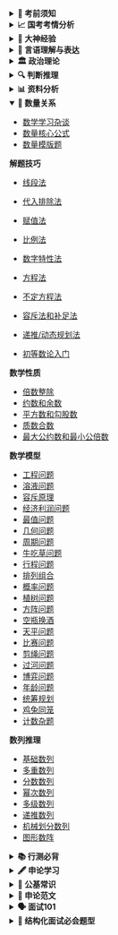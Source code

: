 <details>
<summary><strong>🎯 考前须知</strong></summary>

- [2026国考须知](/prepare/must)
- [国考报考指南](/prepare/guide)
- [公务员考试大纲](/prepare/syllabus)
- [公务员录用规定](/prepare/recruitment-regulations)
- [国考和省考有什么区别](/prepare/exam-difference)
- [国考和省考一般复习多久可以上岸](/prepare/prepare-time)
- [报考什么单位是好单位](/prepare/good-unit)
- [哪种编制好](/prepare/which-better)
- [国考和省考试题分布](/prepare/questions)
- [专业选岗对照表](/prepare/job)
- [事业编和公务员考试区别](/prepare/job-difference)
- [考公还是考编？](/prepare/difference)
- [考研还是考公？](/prepare/difference2)
- [过来人的选岗避坑指南](/prepare/experience)
- [零基础零成本如何备战公考](/prepare/practice)
- [在职备考计划（朝九晚六版本）](/prepare/plan1)
- [在校大学生上岸指南](/prepare/plan4)
- [行测数量能放弃吗](/prepare/math-can-give-up)
- [大专和本科肄业可以报公务员和事业单位吗](/prepare/diploma)
- [两年基层工作经验怎么界定](/prepare/experience2)
- [亲属犯罪是否影响考公](/prepare/relative-crime)
- [在职学历可以考公吗](/prepare/education-in-work)
- [三方协议签了是否影响考公](/prepare/three-party-agreement)
- [如何界定应届生报考](/prepare/new-graduate)
- [研究生和本科生上岸的区别](/prepare/graduate-difference)
- [如何证明基层工作经历](/prepare/base-experience)
- [公务员录用面试组织管理办法](/prepare/interview-organization)
- [公务员录用体检通用标准](/prepare/medical-standard)

</details>

<details>
<summary><strong>📈 国考考情分析</strong></summary>

- [25年国家公务员各省市招录人数情况表](/analysis/1)
- [25年国考岗位及专业分析](/analysis/2)
- [25年国考各省份及不同部门招录情况深度分析](/analysis/3)
- [25年国考深度分析：学历、政治背景、工作经验深度影响岗位选择](/analysis/4)
- [2025国考申论试题变化及考情分析](/analysis/5)
- [2025国考行测试题变化及考情分析](/analysis/6)

</details>

<details>
<summary><strong>🌟 大神经验</strong></summary>

- [网友红领巾：行测学习之道](/experience/best)
- [陈怀安：判断推理经验谈](/experience/judge)
- [温淼：考公宝藏博主推荐](/experience/xhs1)

</details>

<details>
<summary><strong>📝 言语理解与表达</strong></summary>

**片段阅读**
- [中心理解题-因果关系](/language/fragment-reading/center-understanding-cause)
- [中心理解题-必要条件关系](/language/fragment-reading/center-understanding-necessary-condition)
- [中心理解题-转折关系](/language/fragment-reading/center-understanding-turn)
- [中心理解题-并列关系](/language/fragment-reading/center-understanding-parallel)
- [中心理解题-行文脉络](/language/fragment-reading/center-understanding-structure)
- [中心理解题-主题词](/language/fragment-reading/center-understanding-topic)
- [标题填入题](/language/fragment-reading/title-insertion)
- [细节判断题](/language/fragment-reading/detail-judgment)
- [词句理解题](/language/fragment-reading/word-sentence-comprehension)

**逻辑填空**
- [语境分析-因果关系](/language/logical-completion/context-analysis-cause)
- [语境分析-对应关系](/language/logical-completion/context-analysis-contrast)
- [语境分析-转折关系](/language/logical-completion/context-analysis-turn)
- [语境分析-并列关系](/language/logical-completion/context-analysis-parallel)
- [语境分析-解释关系](/language/logical-completion/context-analysis-expansion)
- [词的辨析-搭配对象](/language/logical-completion/word-analysis-object)
- [词的辨析-词义侧重](/language/logical-completion/word-analysis-meaning)
- [词的辨析-感情色彩](/language/logical-completion/word-analysis-emotion)
- [词的辨析-程度轻重](/language/logical-completion/word-analysis-degree)

**语句表达**
- [语句排序题-确定顺序](/language/sentence-expression/sentence-order-order)
- [语句排序题-确定首句](/language/sentence-expression/sentence-order-first)
- [语句排序题-确定尾句](/language/sentence-expression/sentence-order-last)
- [语句排序题-确定捆绑](/language/sentence-expression/sentence-order-bind)
- [语句填空题-横线在开头](/language/sentence-expression/sentence-blank-beginning)
- [语句填空题-横线在中间](/language/sentence-expression/sentence-blank-middle)
- [语句填空题-横线在结尾](/language/sentence-expression/sentence-blank-ending)
- [接语选择题](/language/sentence-expression/sentence-choice)

**言语技巧**
- [“后一段内容推断题”秒杀信号词](/language/skills/signal-word-1)

**高频成语实词**
- [高频成语释义和辨析](/language/frequency/idiom)
- [高频实词释义和辨析](/language/frequency/word)

</details>

<details>
<summary><strong>🏛️ 政治理论</strong></summary>

 - [导论](/politics/basic/intro)
 - [马克思主义基本原理](/politics/basic/marxism)
   - [第一节 马克思主义理论](/politics/basic/marxism/theory)
   - [第二节 马克思主义哲学](/politics/basic/marxism/philosophy)
   - [第三节 马克思主义政治经济学](/politics/basic/marxism/political-economy)
   - [马克思主义原理·习题串讲](/politics/basic/marxism/exercises)
 - [新思想专题](/politics/basic/new-thought)
   - [第四节 新思想核心内容](/politics/basic/new-thought/core)
   - [第五节 经济、法治、生态思想](/politics/basic/new-thought/econ-law-ecology)
   - [第六节 文化、民族、统战思想](/politics/basic/new-thought/culture-ethnicity-united-front)
   - [第七节 党建、强军、外交、总体国家安全观思想](/politics/basic/new-thought/party-military-diplomacy-security)
   - [第八节 开放、民主、民生思想](/politics/basic/new-thought/opening-democracy-livelihood)
   - [第九节 经济与三农思想](/politics/basic/new-thought/economy-architecture)
   - [新思想·例题串讲](/politics/basic/new-thought/exercises)
 - [重要文章专题](/politics/basic/article)
   - [求是重要文章（一）](/politics/basic/article/qiushi-1)
   - [求是重要文章（二）](/politics/basic/article/qiushi-2)
 - [重要会议、讲话和文件专题](/politics/basic/latest)
   - [最新重要会议](/politics/basic/latest/meetings)
   - [最新重要文件](/politics/basic/latest/documents)
   - [最新重要讲话](/politics/basic/latest/speeches)
   - [集体学习与重要指示](/politics/basic/latest/directives)

**党的创新理论**
- [党的创新理论](/politics/innovation)

**马克思主义原理**
- [马克思主义-导论](/politics/marxist/1-marxist-intro)
- [马克思主义哲学-辩证唯物论1](/politics/marxist/2-marxist-philosophy-dialectical-materialism-1)
- [马克思主义哲学-辩证唯物论2](/politics/marxist/2-marxist-philosophy-dialectical-materialism-2)
- [马克思主义哲学-唯物辩证法1](/politics/marxist/3-marxist-philosophy-materialist-dialectics-1)
- [马克思主义哲学-唯物辩证法2](/politics/marxist/3-marxist-philosophy-materialist-dialectics-2)
- [马克思主义哲学-认识论1](/politics/marxist/4-marxist-philosophy-epistemology-1)
- [马克思主义哲学-认识论2](/politics/marxist/4-marxist-philosophy-epistemology-2)
- [马克思主义哲学-认识论3](/politics/marxist/4-marxist-philosophy-epistemology-3)
- [马克思主义哲学-唯物史观1](/politics/marxist/5-marxist-philosophy-historical-materialism-1)
- [马克思主义哲学-唯物史观2](/politics/marxist/5-marxist-philosophy-historical-materialism-2)
- [马克思主义哲学-唯物史观3](/politics/marxist/5-marxist-philosophy-historical-materialism-3)
- [马克思主义政治经济学-资本主义本质及规律1](/politics/marxist/6-marxist-political-economy-capitalism-nature-laws-1)
- [马克思主义政治经济学-资本主义本质及规律2](/politics/marxist/6-marxist-political-economy-capitalism-nature-laws-2)
- [马克思主义政治经济学-资本主义本质及规律3](/politics/marxist/6-marxist-political-economy-capitalism-nature-laws-3)
- [马克思主义政治经济学-资本主义本质及规律4](/politics/marxist/6-marxist-political-economy-capitalism-nature-laws-4)
- [马克思主义政治经济学-资本主义发展及趋势1](/politics/marxist/7-marxist-political-economy-capitalism-development-trends-1)
- [马克思主义政治经济学-资本主义发展及趋势2](/politics/marxist/7-marxist-political-economy-capitalism-development-trends-2)
- [科学社会主义-社会主义发展及规律1](/politics/marxist/8-scientific-socialism-development-laws-1)
- [科学社会主义-社会主义发展及规律2](/politics/marxist/8-scientific-socialism-development-laws-2)
- [科学社会主义-共产主义的崇高理想](/politics/marxist/9-scientific-socialism-communism-lofty-ideals)
- [马克思主义中国化](/politics/marxist/10-sinicization-of-marxism)

**习近平新时代中国特色社会主义思想概论**
- [导论](/politics/new-thought/1-introduction)
- [新时代坚持和发展中国特色社会主义](/politics/new-thought/2-new-era-socialism-with-chinese-characteristics)
- [以中国式现代化全面推进中华民族伟大复兴](/politics/new-thought/3-chinese-modernization-great-rejuvenation)
- [坚持党的全面领导](/politics/new-thought/4-party-comprehensive-leadership)
- [全面深化改革开放](/politics/new-thought/5-comprehensive-deepening-reform-opening)
- [推动高质量发展](/politics/new-thought/6-promoting-high-quality-development)
- [社会主义现代化建设的教育、科技、人才战略](/politics/new-thought/7-education-technology-talent-strategy)
- [全面依法治国](/politics/new-thought/8-comprehensive-rule-of-law)
- [建设社会主义文化强国](/politics/new-thought/9-building-socialist-cultural-power)
- [以保障和改善民生为重点加强社会建设](/politics/new-thought/10-social-construction-livelihood-improvement)
- [建设社会主义生态文明](/politics/new-thought/11-building-socialist-ecological-civilization)
- [建设巩固国防和强大人民军队](/politics/new-thought/12-building-strong-national-defense)
- [坚持一国两制和推进祖国完全统一](/politics/new-thought/13-one-country-two-systems-reunification)
- [中国特色大国外交和推动构建人类命运共同体](/politics/new-thought/14-major-country-diplomacy-community-shared-future)
- [全面从严治党](/politics/new-thought/15-comprehensive-strict-party-governance)

**百年党史**
- [中共党史大事件1](/politics/party-history/party-history-event-1)
- [中共党史大事件2](/politics/party-history/party-history-event-2)
- [中共党史大事件3](/politics/party-history/party-history-event-3)
- [中共党史大事件4](/politics/party-history/party-history-event-4)
- [中共党史大事件5](/politics/party-history/party-history-event-5)
- [中共党史大事件6](/politics/party-history/party-history-event-6)
- [中共党史大事件7](/politics/party-history/party-history-event-7)
- [党史中的伟大精神1](/politics/party-history/great-spirit-1)
- [党史中的伟大精神2](/politics/party-history/great-spirit-2)

**重要会议和文件**
- [最新重要会议](/politics/basic/latest/meetings)
- [最新重要文件](/politics/basic/latest/documents)
- [最新重要讲话](/politics/basic/latest/speeches)
- [集体学习与重要指示](/politics/basic/latest/directives)

</details>


<details>
<summary><strong>🔍 判断推理</strong></summary>

- [概述](/judgment/basic)

**类比推理**
- [概述](/judgment/analogical/outline)
- [语义关系](/judgment/analogical/semantic)
- [逻辑关系](/judgment/analogical/logical-relation)
- [语法关系](/judgment/analogical/syntax)
- [交叉关系](/judgment/analogical/cross)
- [功能关系](/judgment/analogical/function)
- [包含关系](/judgment/analogical/include)
- [并列关系](/judgment/analogical/parallel)
- [同一关系](/judgment/analogical/same)
- [比喻关系](/judgment/analogical/metaphor)
- [词语拆分](/judgment/analogical/split)

- [语法关系快速入门](/judgment/analogical/grammar)
- [类比推理记忆表](/judgment/analogical/memory)

**定义判断**
- [概述](/judgment/definition/outline)
- [多定义](/judgment/definition/multiple)
- [单定义-主客体](/judgment/definition/objects)
- [单定义-句式分析](/judgment/definition/sentence-analysis)
- [拆词技巧](/judgment/definition/split-words)

**逻辑论证**
- [加强题型](/judgment/logic/strengthen)
- [削弱题型](/judgment/logic/weaken)
- [原因解释](/judgment/logic/reason)
- [真假推理](/judgment/logic/truth)

**组合排列**
- [假设法](/judgment/combination/assume)
- [日常结论](/judgment/combination/conclusion)
- [排除法和代入法](/judgment/combination/exclude)
- [最大信息法](/judgment/combination/max-info)

**翻译推理**
- [且和或](/judgment/translation/and)
- [后推前](/judgment/translation/backward)
- [前推后](/judgment/translation/forward)
- [逆否等价](/judgment/translation/inverse)
- [德摩根定律](/judgment/translation/demorgan)

**图形推理**
- [图推思维](/judgment/graph/mind)
- [对称](/judgment/graph/symmetry)
- [笔画数](/judgment/graph/stroke-count)
- [面](/judgment/graph/face)
- [线](/judgment/graph/line)
- [点](/judgment/graph/point)
- [角](/judgment/graph/angle)
- [元素](/judgment/graph/element)
- [位置移动](/judgment/graph/position-move)
- [加减同异](/judgment/graph/addition-subtraction-similarity-difference)
- [黑白块](/judgment/graph/black-white-block)
- [汉字字母](/judgment/graph/chinese-letter)
- [展开图](/judgment/graph/unfolded-figure)
- [截面图与视图](/judgment/graph/section-view)
- [立体拼合](/judgment/graph/combination)

**经验技巧**
- [真假判断技巧](/judgment/skills/true-or-false)
- [翻译推理规则总结](/judgment/skills/translation)
- [翻译推理规则速查表](/judgment/skills/quick-reference)
- [一笔画图形技巧](/judgment/skills/graph-drawing)

</details>

<details>
<summary><strong>📊 资料分析</strong></summary>

**基础概念**
- [基期](/material/concept/base-period)
- [现期](/material/concept/current-period)
- [间隔基期](/material/concept/interval-base)
- [增长率](/material/concept/growth-rate)
- [增长量](/material/concept/growth-number)

**统计术语**
- [统计术语](/material/basic)

**核心公式**
- [核心公式](/material/core)

**高频考点**
- [简单计算和查找](/material/application/basic)
- [基期现期题型](/material/application/period)
- [增长率和增长量题型](/material/application/rate)
- [比重题型](/material/application/proportion)
- [平均数和倍数题型](/material/application/average)

**速算技巧**
- [百化分基础](/material/calculation/special-number-frac)
- [加法-尾数法](/material/calculation/addition-suffix)
- [加法-高位叠加法](/material/calculation/addition-high-bit-overlay)
- [减法-划线减法](/material/calculation/subtraction-line-subtraction)
- [减法-整数基数法](/material/calculation/subtraction-base)
- [乘法-特殊数字乘法](/material/calculation/special-number-multiplication)
- [乘法-乘法拆分](/material/calculation/multiplication-split)
- [乘法-化乘为加](/material/calculation/multiplication-two-digit-one-digit)
- [乘法-内外交错法](/material/calculation/multiplication-two-digit-two-digit)
- [乘法-百分化](/material/calculation/multiplication-two-digit-frac)
- [乘法-多位数乘法](/material/calculation/multiplication-multi-digit)
- [除法-分数拆分](/material/calculation/frac-split)
- [除法-截位直除](/material/calculation/frac-direct-divide)
- [除法-等比缩放法](/material/calculation/frac-equal-scale)
- [除法-拆分法](/material/calculation/division-split)
- [除法-化除为乘](/material/calculation/frac-direct-multi)
- [分数比较-差分法](/material/calculation/frac-diff)
- [415份数法](/material/calculation/division-415)

**平均数专题**
- [基期平均数](/material/average/average-base)
- [现期平均数](/material/average/average-current)
- [两期平均数（平均数增长率）](/material/average/average-two-period)
- [平均数考点汇总](/material/average/average-summary)

**增长率专题**
- [一般增长率](/material/growth/growth-base)
- [混合增长率](/material/growth/growth-mix)
- [间隔增长率](/material/growth/growth-interval)
- [年均增长率](/material/growth/growth-average)
- [乘积增长率](/material/growth/growth-product)
- [拉动增长率](/material/growth/growth-pull)
- [增长贡献率](/material/growth/growth-contribution)

**增长量专题**
- [一般增长量](/material/growth-amount/growth-amount-base)
- [年均增长量](/material/growth-amount/growth-amount-average)
- [增长量比较](/material/growth-amount/growth-amount-compare)
- [间隔增长量](/material/growth-amount/growth-amount-interval)

**比重专题**
- [基期比重](/material/proportion/proportion-base)
- [现期比重](/material/proportion/proportion-current)
- [两期比重](/material/proportion/proportion-two-period)
- [隔级比重](/material/proportion/proportion-interval)

**倍数和比值专题**
- [基期倍数](/material/multiple/multiple-base)
- [现期倍数](/material/multiple/multiple-current)
- [平均数倍数](/material/multiple/multiple-average)
- [间隔倍数](/material/multiple/multiple-interval)

</details>


<details open>
<summary><strong>🧮 数量关系</strong></summary>

 - [数学学习杂谈](/math/summary)
 - [数量核心公式](/math/formula)
 - [数量模版题](/math/practice)

**解题技巧**
- [线段法](/math/skill/line)
- [代入排除法](/math/skill/substitution)
- [赋值法](/math/skill/assign)
- [比例法](/math/skill/proportional)
- [数字特性法](/math/skill/number)
- [方程法](/math/skill/equation)
- [不定方程法](/math/skill/indefinite)
 - [容斥法和补足法](/math/skill/permutation)

- [递推/动态规划法](/math/skill/dp)
- [初等数论入门](/math/skill/number-theory)

**数学性质**
- [倍数整除](/math/property/divisible)
- [约数和余数](/math/property/factor-remainder)
- [平方数和勾股数](/math/property/square-pythagorean)
- [质数合数](/math/property/prime-composite)
- [最大公约数和最小公倍数](/math/property/gcd-lcm)

**数学模型**
- [工程问题](/math/model/engineering)
- [溶液问题](/math/model/solution)
- [容斥原理](/math/model/exclusion)
- [经济利润问题](/math/model/profit)
- [最值问题](/math/model/maximum)
- [几何问题](/math/model/geometry)
- [周期问题](/math/model/cycle)
- [牛吃草问题](/math/model/cow)
- [行程问题](/math/model/trip)
- [排列组合](/math/model/permutation)
- [概率问题](/math/model/probability)
- [植树问题](/math/model/tree)
- [方阵问题](/math/model/matrix)
- [空瓶换酒](/math/model/bottle)
- [天平问题](/math/model/balance)
- [比赛问题](/math/model/battle)
- [剪绳问题](/math/model/scissors)
- [过河问题](/math/model/boat)
- [博弈问题](/math/model/game)
- [年龄问题](/math/model/time)
- [统筹规划](/math/model/scheduling)
- [鸡兔同笼](/math/model/chicken)
- [计数杂题](/math/model/count)

**数列推理**
- [基础数列](/math/number/basic)
- [多重数列](/math/number/multiple)
- [分数数列](/math/number/fraction)
- [幂次数列](/math/number/power)
- [多级数列](/math/number/multiple-level)
- [递推数列](/math/number/recursive)
- [机械划分数列](/math/number/mechanical)
- [图形数阵](/math/number/matrix)

</details>


<details>
<summary><strong>📚 行测必背</strong></summary>

- [常考成语手册](/memory/literally)
- [常考名词俗语](/memory/idiom)
- [常考近义词语辨析300组1](/memory/word-analysis-1)
- [常考近义词语辨析300组2](/memory/word-analysis-2)
- [常考近义词语辨析300组3](/memory/word-analysis-3)
- [常考近义词语辨析300组4](/memory/word-analysis-4)
- [常考近义词语辨析300组5](/memory/word-analysis-5)

</details>



<details>
<summary><strong>🖋️ 申论学习</strong></summary>

- [申论概述](/essay/introduction)

**单一题**
- [单一题概述](/essay/single/introduction)
- [问题类](/essay/single/problem)

**综合题**
- [综合题概述](/essay/multiple/introduction)

**应用文**
- [应用文概述](/essay/application/introduction)

**大作文**
- [大作文概述](/essay/write/introduction)

**申论规范词**
- [概述](/essay/words/introduction)
- [社会类](/essay/words/social)
- [经济类](/essay/words/economic)
- [文化类](/essay/words/culture)
- [生态类](/essay/words/environment)
- [民生类](/essay/words/government)
- [科技类](/essay/words/technology)

**申论解题技巧**
- [概述](/essay/skills/introduction)
- [审题要素](/essay/skills/analyze)
- [材料阅读](/essay/skills/material)
- [题型解析](/essay/skills/types)

- [申论作文模板](/essay/template)
- [申论常见问题问答](/essay/qa)

</details>


<details>
<summary><strong>📖 公基常识</strong></summary>

**法律法规**
- [民法](/common/law/civil)
- [刑法](/common/law/criminal)
- [宪法](/common/law/constitution)
- [行政法](/common/law/administrative)
- [其他](/common/law/other)

**经济常识**
- [宏观经济学](/common/economy/macroeconomics)
- [微观经济学](/common/economy/microeconomics)
- [经济常识](/common/economy/economics-knowledge)
- [国际经济组织](/common/economy/international-economics)

**政治常识**
- [党史](/common/politics/party-history)

**科技常识**
- [物理常识](/common/technology/physics)
- [化学常识](/common/technology/chemistry)
- [生物常识](/common/technology/biology)
- [中国科技理论与成就](/common/technology/china-theory)
- [世界科技理论与成就](/common/technology/world-theory)
- [生活常识](/common/technology/life)

**人文历史**
- [历史](/common/cultural/history)
- [文学](/common/cultural/literature)
- [文化](/common/cultural/culture)
- [成语典故](/common/cultural/idiom)

**地理国情**
- [中国地理](/common/geography/china-geography)
- [世界地理](/common/geography/world-geography)

</details>


<details>
<summary><strong>📰 申论范文</strong></summary>

- [从DeepSeek看中国创新](/article/paper1)
- [“六小龙”何以出杭州？这样的追问有意义](/article/paper2)
- [保持永远在路上的坚韧执着](/article/paper3)
- [从“嫦娥奔月”传说到“嫦娥”揽月传奇](/article/paper4)
- [少年哪吒破浪而来](/article/paper5)
- [以体育精神为翼 逐梦亚冬](/article/paper6)
- [老区新路话振兴](/article/paper7)
- [从百分之五增长看定力与信心](/article/paper8)
- [《哪吒2》票房破百亿：一种长期主义的胜利 ](/article/paper9)
- [中国AI“拥抱开源”给世界的启示](/article/paper10)
- [筑牢防微杜渐思想堤坝](/article/paper11)

</details>


<details>
<summary><strong>🗣️ 面试101</strong></summary>

- [结构化面试概述](/interview/1)
- [结构化面试流程](/interview/2)
- [面试技巧速成之求职动机与职位](/interview/3)
- [面试技巧速成之人际交往类题型](/interview/4)
- [面试技巧速成之计划组织类题型](/interview/5)
- [面试技巧速成之应急应变类题型](/interview/6)
- [面试技巧速成之综合分析类题型](/interview/7)
- [面试技巧速成之特殊题型](/interview/8)
- [面试素材之诚信](/interview/9)
- [面试素材之坚持](/interview/10)
- [面试素材之困难](/interview/11)
- [面试素材之细节](/interview/12)
- [面试素材之奉献](/interview/13)
- [面试素材之创新](/interview/14)
- [面试素材之教育](/interview/15)
- [面试素材之就业](/interview/16)
- [面试素材之网络](/interview/17)
- [面试素材之公益](/interview/18)
- [面试素材之环保](/interview/19)
- [面试素材之廉洁](/interview/20)
- [面试素材之监督](/interview/21)
- [面试素材之简政](/interview/22)
- [面试素材之扶贫](/interview/23)
- [面试素材之法治](/interview/24)
- [面试礼仪规范](/interview/25)
- [面试口才锻炼](/interview/26)
- [面试过程中考生常见的问题](/interview/27)
- [面试成功经验](/interview/28)

</details>


<details>
<summary><strong>🧱 结构化面试必会题型</strong></summary>

- [前言](/interview-structure/1)
- [有矛盾的人际沟通题型](/interview-structure/2)
- [无矛盾的人际沟通](/interview-structure/3)
- [应急应变题](/interview-structure/4)
- [通用组织管理题模板](/interview-structure/5)
- [组织管理之活动类型题](/interview-structure/6)
- [综合分析之社会现象类](/interview-structure/7)
- [综合分析之名人名言类](/interview-structure/8)
- [综合分析之自我认知与岗位匹配](/interview-structure/9)

</details>

